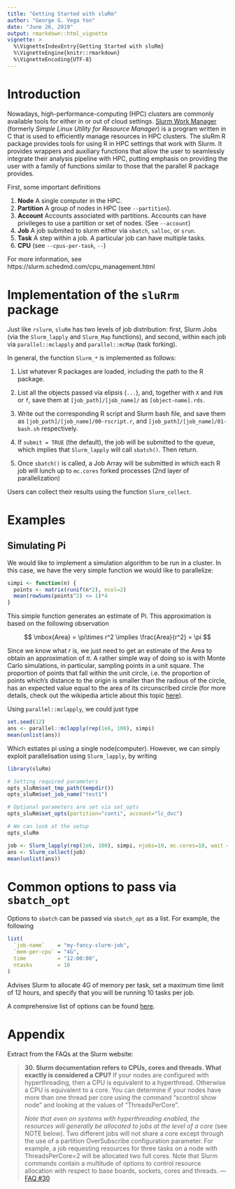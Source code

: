 ```yaml
---
title: "Getting Started with sluRm"
author: "George G. Vega Yon"
date: "June 26, 2019"
output: rmarkdown::html_vignette
vignette: >
  %\VignetteIndexEntry{Getting Started with sluRm}
  %\VignetteEngine{knitr::rmarkdown}
  %\VignetteEncoding{UTF-8}
---
```


# Introduction

Nowadays, high-performance-computing (HPC) clusters are commonly available tools for either in or out of cloud settings. [Slurm Work Manager](https://slurm.schedmd.com/) (formerly *Simple Linux Utility for Resource Manager*) is a program written in C that is used to efficiently manage resources in HPC clusters. The sluRm R package provides tools for using R in HPC settings that work with Slurm. It provides wrappers and auxiliary functions that allow the user to seamlessly integrate their analysis pipeline with HPC, putting emphasis on providing the user with a family of functions similar to those that the parallel R package provides.

First, some important definitions

1.  **Node** A single computer in the HPC.
2.  **Partition** A group of nodes in HPC (see `--partition`).
3.  **Account** Accounts associated with partitions. Accounts can have privileges to use a partition or set of nodes. (See `--account`)
4.  **Job** A job submited to slurm either via `sbatch`, `salloc`, or `srun`.
5.  **Task** A step within a job. A particular job can have multiple tasks.
6.  **CPU** (see `--cpus-per-task`, `--`)

For more information, see https://slurm.schedmd.com/cpu_management.html


# Implementation of the `sluRrm` package

Just like `rslurm`, `sluRm` has two levels of job distribution: first, Slurm Jobs (via
the `Slurm_lapply` and `Slurm_Map` functions), and second, within each job via `parallel::mclapply`
and `parallel::mcMap` (task forking).

In general, the function `Slurm_*` is implemented as follows:

1.  List whatever R packages are loaded, including the path to the R package.

2.  List all the objects passed via elipsis (`...`), and, together with `X` and
    `FUN` or `f`, save them at `[job_path]/[job_name]/` as `[object-name].rds`.

3.  Write out the corresponding R script and Slurm bash file, and save them as
    `[job_path]/[job_name]/00-rscript.r`, and `[job_path]/[job_name]/01-bash.sh`
    respectively.

4.  If `submit = TRUE` (the default), the job will be submitted to the queue,
    which implies that `Slurm_lapply` will call `sbatch()`. Then return.
    
5.  Once `sbatch()` is called, a Job Array will be submitted in which each R
    job will lunch up to `mc.cores` forked processes (2nd layer of parallelization)
    
    
Users can collect their results using the function `Slurm_collect`.
  

# Examples

## Simulating Pi

We would like to implement a simulation algorithm to be run in a cluster. In this
case, we have the very simple function we would like to parallelize:

```r
simpi <- function(n) {
  points <- matrix(runif(n*2), ncol=2)
  mean(rowSums(points^2) <= 1)*4
}
```

This simple function generates an estimate of Pi. This approximation is based on
the following observation

$$
\mbox{Area} = \pi\times r^2 \implies \frac{Area}{r^2} = \pi
$$

Since we know what $r$ is, we just need to get an estimate of the Area to obtain
an approximation of $\pi$. A rather simple way of doing so is with Monte Carlo
simulations, in particular, sampling points in a unit square. The proportion
of points that fall within the unit circle, i.e. the proportion of points which's
distance to the origin is smaller than the radious of the circle, has an expected
value equal to the area of its circunscribed circle (for more details, check out
the wikipedia article about this topic [here](https://en.wikipedia.org/wiki/Approximations_of_%CF%80#Summing_a_circle's_area)).


Using `parallel::mclapply`, we could just type

```r
set.seed(12)
ans <- parallel::mclapply(rep(1e6, 100), simpi)
mean(unlist(ans))
```

Which estiates pi using a single node(computer). However, we can simply exploit parallelisation using `Slurm_lapply`, by writing

```r
library(sluRm)

# Setting required parameters
opts_sluRm$set_tmp_path(tempdir())
opts_sluRm$set_job_name("test1")

# Optional parameters are set via set_opts
opts_sluRm$set_opts(partition="conti", account="lc_dvc")

# We can look at the setup
opts_sluRm
```


```r
job <- Slurm_lapply(rep(1e6, 100), simpi, njobs=10, mc.cores=10, wait = TRUE)
ans <- Slurm_collect(job)
mean(unlist(ans))
```

# Common options to pass via `sbatch_opt`

Options to `sbatch` can be passed via `sbatch_opt` as a list. For example, the
following

```r
list(
  `job-name`    = "my-fancy-slurm-job",
  `mem-per-cpu` = "4G",
  time          = "12:00:00",
  ntasks        = 10
)
```

Advises Slurm to allocate 4G of memory per task, set a maximum time limit of 12
hours, and specify that you will be running 10 tasks per job.

A comprehensive list of options can be found [here](https://slurm.schedmd.com/sbatch.html).

# Appendix

Extract from the FAQs at the Slurm website:

> **30. Slurm documentation refers to CPUs, cores and threads. What exactly is considered a CPU?**
If your nodes are configured with hyperthreading, then a CPU is equivalent to a hyperthread. Otherwise a CPU is equivalent to a core. You can determine if your nodes have more than one thread per core using the command "scontrol show node" and looking at the values of "ThreadsPerCore".
>
> *Note that even on systems with hyperthreading enabled, the resources will generally be allocated to jobs at the level of a core* (see NOTE below). Two different jobs will not share a core except through the use of a partition OverSubscribe configuration parameter. For example, a job requesting resources for three tasks on a node with ThreadsPerCore=2 will be allocated two full cores. Note that Slurm commands contain a multitude of options to control resource allocation with respect to base boards, sockets, cores and threads. --- [FAQ #30](https://slurm.schedmd.com/faq.html#cpu_count)

